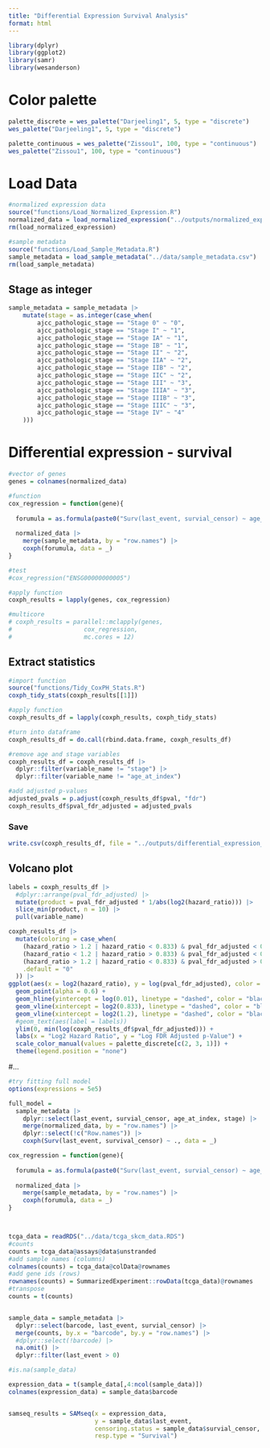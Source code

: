 ```yaml
---
title: "Differential Expression Survival Analysis"
format: html
---
```


```r

library(dplyr)
library(ggplot2)
library(samr)
library(wesanderson)

```

# Color palette
```r

palette_discrete = wes_palette("Darjeeling1", 5, type = "discrete")
wes_palette("Darjeeling1", 5, type = "discrete")

palette_continuous = wes_palette("Zissou1", 100, type = "continuous")
wes_palette("Zissou1", 100, type = "continuous")

```


# Load Data
```r

#normalized expression data
source("functions/Load_Normalized_Expression.R")
normalized_data = load_normalized_expression("../outputs/normalized_expression.csv")
rm(load_normalized_expression)

#sample metadata
source("functions/Load_Sample_Metadata.R")
sample_metadata = load_sample_metadata("../data/sample_metadata.csv")
rm(load_sample_metadata)

```

## Stage as integer
```r

sample_metadata = sample_metadata |> 
    mutate(stage = as.integer(case_when(
        ajcc_pathologic_stage == "Stage 0" ~ "0",
        ajcc_pathologic_stage == "Stage I" ~ "1",
        ajcc_pathologic_stage == "Stage IA" ~ "1",
        ajcc_pathologic_stage == "Stage IB" ~ "1",
        ajcc_pathologic_stage == "Stage II" ~ "2",
        ajcc_pathologic_stage == "Stage IIA" ~ "2",
        ajcc_pathologic_stage == "Stage IIB" ~ "2",
        ajcc_pathologic_stage == "Stage IIC" ~ "2",
        ajcc_pathologic_stage == "Stage III" ~ "3",
        ajcc_pathologic_stage == "Stage IIIA" ~ "3",
        ajcc_pathologic_stage == "Stage IIIB" ~ "3",
        ajcc_pathologic_stage == "Stage IIIC" ~ "3",
        ajcc_pathologic_stage == "Stage IV" ~ "4"
    )))

```

# Differential expression - survival
```r

#vector of genes
genes = colnames(normalized_data)

#function
cox_regression = function(gene){
  
  forumula = as.formula(paste0("Surv(last_event, survial_censor) ~ age_at_index + stage + ", paste(gene)))
  
  normalized_data |> 
    merge(sample_metadata, by = "row.names") |> 
    coxph(forumula, data = _) 
}

#test
#cox_regression("ENSG00000000005")

#apply function
coxph_results = lapply(genes, cox_regression)

#multicore
# coxph_results = parallel::mclapply(genes, 
#                    cox_regression, 
#                    mc.cores = 12)


```

## Extract statistics
```r

#import function
source("functions/Tidy_CoxPH_Stats.R")
coxph_tidy_stats(coxph_results[[1]])

#apply function
coxph_results_df = lapply(coxph_results, coxph_tidy_stats)

#turn into dataframe
coxph_results_df = do.call(rbind.data.frame, coxph_results_df)

#remove age and stage variables
coxph_results_df = coxph_results_df |> 
  dplyr::filter(variable_name != "stage") |> 
  dplyr::filter(variable_name != "age_at_index") 

#add adjusted p-values
adjusted_pvals = p.adjust(coxph_results_df$pval, "fdr")
coxph_results_df$pval_fdr_adjusted = adjusted_pvals

```

### Save
```r

write.csv(coxph_results_df, file = "../outputs/differential_expression_survival.csv")

```


## Volcano plot 
```r

labels = coxph_results_df |> 
  #dplyr::arrange(pval_fdr_adjusted) |> 
  mutate(product = pval_fdr_adjusted * 1/abs(log2(hazard_ratio))) |> 
  slice_min(product, n = 10) |> 
  pull(variable_name)

coxph_results_df |> 
  mutate(coloring = case_when(
    (hazard_ratio > 1.2 | hazard_ratio < 0.833) & pval_fdr_adjusted < 0.01 ~ "2",
    (hazard_ratio < 1.2 | hazard_ratio > 0.833) & pval_fdr_adjusted < 0.01 ~ "1",
    (hazard_ratio > 1.2 | hazard_ratio < 0.833) & pval_fdr_adjusted > 0.01 ~ "1",
    .default = "0"
  )) |> 
ggplot(aes(x = log2(hazard_ratio), y = log(pval_fdr_adjusted), color = coloring)) +
  geom_point(alpha = 0.6) +
  geom_hline(yintercept = log(0.01), linetype = "dashed", color = "black") +
  geom_vline(xintercept = log2(0.833), linetype = "dashed", color = "black") +
  geom_vline(xintercept = log2(1.2), linetype = "dashed", color = "black") +
  #geom_text(aes(label = labels))
  ylim(0, min(log(coxph_results_df$pval_fdr_adjusted))) +
  labs(x = "Log2 Hazard Ratio", y = "Log FDR Adjusted p-Value") +
  scale_color_manual(values = palette_discrete[c(2, 3, 1)]) +
  theme(legend.position = "none")

```

#...


```r

#try fitting full model
options(expressions = 5e5)

full_model = 
  sample_metadata |> 
    dplyr::select(last_event, survial_censor, age_at_index, stage) |> 
    merge(normalized_data, by = "row.names") |> 
    dplyr::select(!c("Row.names")) |>
    coxph(Surv(last_event, survival_censor) ~ ., data = _) 

cox_regression = function(gene){
  
  forumula = as.formula(paste0("Surv(last_event, survial_censor) ~ age_at_index + stage + ", paste(gene)))
  
  normalized_data |> 
    merge(sample_metadata, by = "row.names") |> 
    coxph(forumula, data = _) 
}




```



```r


tcga_data = readRDS("../data/tcga_skcm_data.RDS")
#counts
counts = tcga_data@assays@data$unstranded
#add sample names (columns)
colnames(counts) = tcga_data@colData@rownames
#add gene ids (rows)
rownames(counts) = SummarizedExperiment::rowData(tcga_data)@rownames
#transpose
counts = t(counts)


sample_data = sample_metadata |> 
  dplyr::select(barcode, last_event, survial_censor) |> 
  merge(counts, by.x = "barcode", by.y = "row.names") |> 
  #dplyr::select(!barcode) |> 
  na.omit() |> 
  dplyr::filter(last_event > 0)

#is.na(sample_data)

expression_data = t(sample_data[,4:ncol(sample_data)])
colnames(expression_data) = sample_data$barcode


samseq_results = SAMseq(x = expression_data, 
                        y = sample_data$last_event,
                        censoring.status = sample_data$survial_censor,
                        resp.type = "Survival")


```

